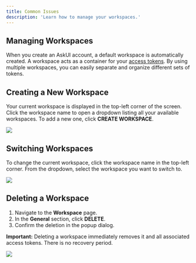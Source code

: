 ```yaml
---
title: Common Issues
description: 'Learn how to manage your workspaces.'
---
```


## Managing Workspaces

When you create an AskUI account, a default workspace is automatically created. A workspace acts as a container for your [access tokens](/account/02-tokens). By using multiple workspaces, you can easily separate and organize different sets of tokens.

## Creating a New Workspace

Your current workspace is displayed in the top-left corner of the screen. Click the workspace name to open a dropdown listing all your available workspaces. To add a new one, click **CREATE WORKSPACE**.

![](./images/workspace-change-dropdown.png)

## Switching Workspaces

To change the current workspace, click the workspace name in the top-left corner. From the dropdown, select the workspace you want to switch to.

![](./images/workspace-change-dropdown.png)

## Deleting a Workspace

1. Navigate to the **Workspace** page.
2. In the **General** section, click **DELETE**.
3. Confirm the deletion in the popup dialog.

**Important:** Deleting a workspace immediately removes it and all associated access tokens. There is no recovery period.

![](./images/workspace-delete.png)